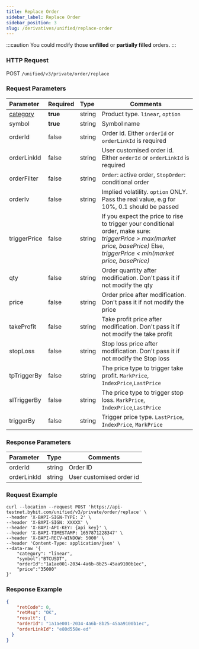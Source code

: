 ```yaml
---
title: Replace Order
sidebar_label: Replace Order
sidebar_position: 3
slug: /derivatives/unified/replace-order
---
```

:::caution
You could modify those **unfilled** or **partially filled** orders.
:::

### HTTP Request
POST `/unified/v3/private/order/replace`

### Request Parameters
| Parameter | Required | Type | Comments|
|:----- |:-------|:-----|------ |
|[category](../enum#category) |**true** |string |Product type. `linear`, `option` |
|symbol |**true** |string |Symbol name|
|orderId |false |string |Order id. Either `orderId` or `orderLinkId` is required |
|orderLinkId |false |string |User customised order id. Either `orderId` or `orderLinkId` is required |
|orderFilter |false |string |`Order`: active order, `StopOrder`: conditional order|
|orderIv |false |string |Implied volatility. `option` ONLY. Pass the real value, e.g for 10%, 0.1 should be passed |
|triggerPrice |false |string |If you expect the price to rise to trigger your conditional order, make sure:<br/> _triggerPrice > max(market price, basePrice)_ Else,<br/>_triggerPrice < min(market price, basePrice)_|
|qty |false |string |Order quantity after modification. Don't pass it if not modify the qty|
|price |false |string |Order price after modification. Don't pass it if not modify the price|
|takeProfit |false |string |Take profit price after modification. Don't pass it if not modify the take profit |
|stopLoss |false |string |Stop loss price after modification. Don't pass it if not modify the Stop loss |
|tpTriggerBy |false |string |The price type to trigger take profit. `MarkPrice`, `IndexPrice`,`LastPrice` |
|slTriggerBy |false |string |The price type to trigger stop loss. `MarkPrice`, `IndexPrice`,`LastPrice` |
|triggerBy |false |string |Trigger price type. `LastPrice`, `IndexPrice`, `MarkPrice`|

### Response Parameters
| Parameter | Type | Comments|
|:----- |:-----|----- |
|orderId |string |Order ID |
|orderLinkId |string |User customised order id |

### Request Example

```http
curl --location --request POST 'https://api-testnet.bybit.com/unified/v3/private/order/replace' \
--header 'X-BAPI-SIGN-TYPE: 2' \
--header 'X-BAPI-SIGN: XXXXX' \
--header 'X-BAPI-API-KEY: {api key}' \
--header 'X-BAPI-TIMESTAMP: 1657871228347' \
--header 'X-BAPI-RECV-WINDOW: 5000' \
--header 'Content-Type: application/json' \
--data-raw '{
    "category": "linear",
    "symbol":"BTCUSDT",
    "orderId":"1a1ae001-2034-4a6b-8b25-45aa9100b1ec",
    "price":"35000"
}'
```

### Response Example

```json
{
    "retCode": 0,
    "retMsg": "OK",
    "result": {
    "orderId": "1a1ae001-2034-4a6b-8b25-45aa9100b1ec",
    "orderLinkId": "e80d558e-ed"
  }
}
```
